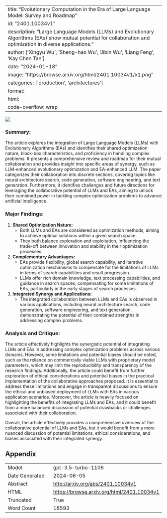 
---
title: "Evolutionary Computation in the Era of Large Language Model: Survey and Roadmap"
id: "2401.10034v1"
description: "Large Language Models (LLMs) and Evolutionary Algorithms (EAs) show mutual potential for collaboration and optimization in diverse applications."
author: ['Xingyu Wu', 'Sheng-hao Wu', 'Jibin Wu', 'Liang Feng', 'Kay Chen Tan']
date: "2024-01-18"
image: "https://browse.arxiv.org/html/2401.10034v1/x1.png"
categories: ['production', 'architectures']
format:
  html:
    code-overflow: wrap
---

![](https://browse.arxiv.org/html/2401.10034v1/x1.png)

### **Summary:**
The article explores the integration of Large Language Models (LLMs) with Evolutionary Algorithms (EAs) and identifies their shared optimization nature, black-box characteristics, and proficiency in handling complex problems. It presents a comprehensive review and roadmap for their mutual collaboration and provides insight into specific areas of synergy, such as LLM-enhanced evolutionary optimization and EA-enhanced LLM. The paper categorizes their collaboration into discrete sections, covering topics like neural architecture search, code generation, software engineering, and text generation. Furthermore, it identifies challenges and future directions for leveraging the collaborative potential of LLMs and EAs, aiming to unlock their combined power in tackling complex optimization problems to advance artificial intelligence.

### **Major Findings:**
1. **Shared Optimization Nature:**
    - Both LLMs and EAs are considered as optimization methods, aiming to achieve optimal solutions within a given search space.
    - They both balance exploration and exploitation, influencing the trade-off between innovation and stability in their optimization processes.

2. **Complementary Advantages:**
    - EAs provide flexibility, global search capability, and iterative optimization mechanisms to compensate for the limitations of LLMs in terms of search capabilities and result progression.
    - LLMs offer rich domain knowledge, text processing capabilities, and guidance in search spaces, compensating for some limitations of EAs, particularly in the early stages of search processes.

3. **Integrated Synergy and Applications:**
    - The integrated collaboration between LLMs and EAs is observed in various applications, including neural architecture search, code generation, software engineering, and text generation, demonstrating the potential of their combined strengths in addressing complex problems.

### **Analysis and Critique:**
The article effectively highlights the synergistic potential of integrating LLMs and EAs in addressing complex optimization problems across various domains. However, some limitations and potential biases should be noted, such as the reliance on commercially viable LLMs with proprietary model parameters, which may limit the reproducibility and transparency of the research findings. Additionally, the article could benefit from further exploration of ethical considerations and potential biases in the practical implementation of the collaborative approaches proposed. It is essential to address these limitations and engage in transparent discussions to ensure the ethical and unbiased deployment of LLMs with EAs in various application scenarios. Moreover, the article is heavily focused on highlighting the benefits of integrating LLMs and EAs, and it could benefit from a more balanced discussion of potential drawbacks or challenges associated with their collaboration.

Overall, the article effectively provides a comprehensive overview of the collaborative potential of LLMs and EAs, but it would benefit from a more nuanced discussion of potential limitations, ethical considerations, and biases associated with their integrated synergy.

## Appendix

|          |          |
|----------|----------|
| Model     | gpt-3.5-turbo-1106       |
| Date Generated     | 2024-06-05       |
| Abstract | [http://arxiv.org/abs/2401.10034v1](http://arxiv.org/abs/2401.10034v1)        |
| HTML     | [https://browse.arxiv.org/html/2401.10034v1](https://browse.arxiv.org/html/2401.10034v1)       |
| Truncated       | True       |
| Word Count       | 18593       |
